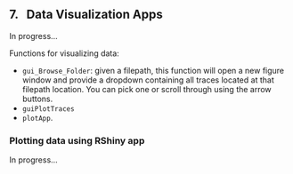 ## 7. &nbsp; Data Visualization Apps

In progress...

Functions for visualizing data:

* `gui_Browse_Folder`: given a filepath, this function will open a new figure window and provide a dropdown containing all traces located at that filepath location. You can pick one or scroll through using the arrow buttons.\
* `guiPlotTraces`\
* `plotApp`.


### Plotting data using RShiny app

In progress...

<!-- 1. Create a visualization INI file for your site (see examples in the `Biomet.net` library under `Biomet.net/R/data_visualization_EcoFlux/ini_files/`; not to be confused with data-cleaning INI files). 
[XXX Sara: the examples in here vary a bit, and are a bit long and confusing... can I just use RShiny_flux_plots_ini/EcoFlux_ini.R as a template for the instructions?]

2. Make a new directory in your `Calculation_Procedures` directory called `RShiny_flux_plots_ini`, and put this INI file there. Edit the relevant directory paths in this INI file for your own local computer.

3. You will also need to include an XLSX file with your site coordinates (format shown in figure 7.1), in the same directory as the INI file.

2. In your R console, edit and enter the following (note that you can also create an R script with the code below and run the R script):

    a. `source("/Users/<username>/Code/local_data_cleaning/Projects/EcoFlux/Database/Calculation_Procedures/RShiny_flux_plots_ini/EcoFlux_ini.R")` [XXX does it matter where the INI and xlsx files are stored so long as they are sourced properly here?] no just create plotting INI file in their cal_proc directory

    b.
    `source("/Users/<username>/Biomet.net/R/RShiny_flux_plots/load_save_data.R")`
    
    c. Run 'RShiny_flux_plots.R' and include your local path to the file
    `shiny::runApp("/Users/<username>/Biomet.net/R/RShiny_flux_plots/RShiny_flux_plots.R")` -->
